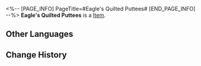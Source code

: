 <%-- [PAGE_INFO]
PageTitle=#Eagle's Quilted Puttees#
[END_PAGE_INFO] --%>
{{Item Infobox
|id          = 41104
|image       = Item Eagle's Quilted Puttees.png
|type        = 
|invCategory = Relics
|rarity      = 3
|effect      = 
|description = Puttees to keep the legs warm during flights, decorated with a skyfish eagle's bristle feathers.
|source1     = [[Cavern of Corrosion: Storage Zone]]
}}
'''Eagle's Quilted Puttees''' is a [[Item]].

==Other Languages==
{{Other Languages
|en   = Eagle's Quilted Puttees
|zhs  = 翔鹰的绒羽绑带
|zht  = 翔鷹的絨羽綁帶
|ja   = 空飛ぶ鷹の羽毛バンド
|ko   = 매의 깃털 붕대
|es   = Polainas con plumas del águila
|fr   = Guêtres duveteuses de l'aigle
|ru   = Стёганые краги орла
|th   = Eagle's Quilted Puttees
|vi   = Băng Nhung Chim Ưng
|de   = Steppgamaschen des Adlers
|id   = Eagle's Quilted Puttees
|pt   = Perneiras Acolchoadas de Águia
}}

==Change History==
{{Change History|1.0}}